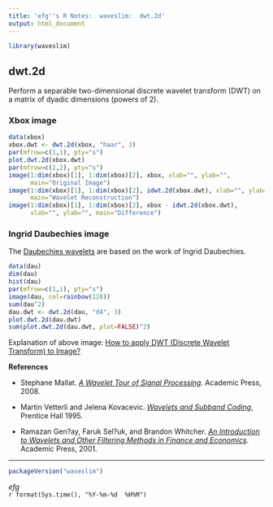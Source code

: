 ```yaml
---
title: 'efg''s R Notes:  waveslim:  dwt.2d'
output: html_document
---
```


```r
library(waveslim)
```

## dwt.2d

Perform a separable two-dimensional discrete wavelet transform (DWT) on a matrix of dyadic dimensions (powers of 2). 

### Xbox image

```r
data(xbox)
xbox.dwt <- dwt.2d(xbox, "haar", 3)
par(mfrow=c(1,1), pty="s")
plot.dwt.2d(xbox.dwt)
par(mfrow=c(2,2), pty="s")
image(1:dim(xbox)[1], 1:dim(xbox)[2], xbox, xlab="", ylab="",
      main="Original Image")
image(1:dim(xbox)[1], 1:dim(xbox)[2], idwt.2d(xbox.dwt), xlab="", ylab="",
      main="Wavelet Reconstruction")
image(1:dim(xbox)[1], 1:dim(xbox)[2], xbox - idwt.2d(xbox.dwt),
      xlab="", ylab="", main="Difference")
```

### Ingrid Daubechies image

The [Daubechies wavelets](http://en.wikipedia.org/wiki/Daubechies_wavelet) are based on the work of Ingrid Daubechies.

```r
data(dau)
dim(dau)
hist(dau)
par(mfrow=c(1,1), pty="s")
image(dau, col=rainbow(128))
sum(dau^2)
dau.dwt <- dwt.2d(dau, "d4", 3)
plot.dwt.2d(dau.dwt)
sum(plot.dwt.2d(dau.dwt, plot=FALSE)^2)
```
Explanation of above image:  [How to apply DWT (Discrete Wavelet Transform) to Image?](http://imagelpcmatlab.blogspot.com/2013/12/how-to-apply-dwt-discrete-wavelet.html)

**References**

* Stephane Mallat.  *[A Wavelet Tour of Signal Processing](https://www.ceremade.dauphine.fr/~peyre/wavelet-tour/)*.  Academic Press, 2008.

* Martin Vetterli and Jelena Kovacevic.  *[Wavelets and Subband Coding](http://waveletsandsubbandcoding.org/Repository/VetterliKovacevic95_Manuscript.pdf)*, Prentice Hall 1995.

* Ramazan Gen?ay, Faruk Sel?uk, and Brandon Whitcher. *[An Introduction to Wavelets and Other Filtering Methods in Finance and Economics](http://wwwf.imperial.ac.uk/~bwhitche/book/software.html)*.  Academic Press, 2001.

*****

```r
packageVersion("waveslim")
```       

*efg*  
`r format(Sys.time(), "%Y-%m-%d  %H%M")`                   
                                                                                    